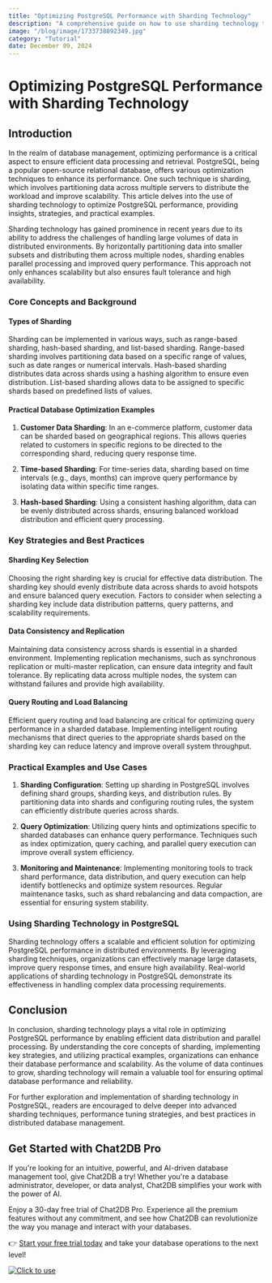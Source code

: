 ```yaml
---
title: "Optimizing PostgreSQL Performance with Sharding Technology"
description: "A comprehensive guide on how to use sharding technology to optimize PostgreSQL performance, including key strategies, techniques, and practical examples."
image: "/blog/image/1733738092349.jpg"
category: "Tutorial"
date: December 09, 2024
---
```


# Optimizing PostgreSQL Performance with Sharding Technology

## Introduction

In the realm of database management, optimizing performance is a critical aspect to ensure efficient data processing and retrieval. PostgreSQL, being a popular open-source relational database, offers various optimization techniques to enhance its performance. One such technique is sharding, which involves partitioning data across multiple servers to distribute the workload and improve scalability. This article delves into the use of sharding technology to optimize PostgreSQL performance, providing insights, strategies, and practical examples.

Sharding technology has gained prominence in recent years due to its ability to address the challenges of handling large volumes of data in distributed environments. By horizontally partitioning data into smaller subsets and distributing them across multiple nodes, sharding enables parallel processing and improved query performance. This approach not only enhances scalability but also ensures fault tolerance and high availability.

### Core Concepts and Background

#### Types of Sharding

Sharding can be implemented in various ways, such as range-based sharding, hash-based sharding, and list-based sharding. Range-based sharding involves partitioning data based on a specific range of values, such as date ranges or numerical intervals. Hash-based sharding distributes data across shards using a hashing algorithm to ensure even distribution. List-based sharding allows data to be assigned to specific shards based on predefined lists of values.

#### Practical Database Optimization Examples

1. **Customer Data Sharding**: In an e-commerce platform, customer data can be sharded based on geographical regions. This allows queries related to customers in specific regions to be directed to the corresponding shard, reducing query response time.

2. **Time-based Sharding**: For time-series data, sharding based on time intervals (e.g., days, months) can improve query performance by isolating data within specific time ranges.

3. **Hash-based Sharding**: Using a consistent hashing algorithm, data can be evenly distributed across shards, ensuring balanced workload distribution and efficient query processing.

### Key Strategies and Best Practices

#### Sharding Key Selection

Choosing the right sharding key is crucial for effective data distribution. The sharding key should evenly distribute data across shards to avoid hotspots and ensure balanced query execution. Factors to consider when selecting a sharding key include data distribution patterns, query patterns, and scalability requirements.

#### Data Consistency and Replication

Maintaining data consistency across shards is essential in a sharded environment. Implementing replication mechanisms, such as synchronous replication or multi-master replication, can ensure data integrity and fault tolerance. By replicating data across multiple nodes, the system can withstand failures and provide high availability.

#### Query Routing and Load Balancing

Efficient query routing and load balancing are critical for optimizing query performance in a sharded database. Implementing intelligent routing mechanisms that direct queries to the appropriate shards based on the sharding key can reduce latency and improve overall system throughput.

### Practical Examples and Use Cases

1. **Sharding Configuration**: Setting up sharding in PostgreSQL involves defining shard groups, sharding keys, and distribution rules. By partitioning data into shards and configuring routing rules, the system can efficiently distribute queries across shards.

2. **Query Optimization**: Utilizing query hints and optimizations specific to sharded databases can enhance query performance. Techniques such as index optimization, query caching, and parallel query execution can improve overall system efficiency.

3. **Monitoring and Maintenance**: Implementing monitoring tools to track shard performance, data distribution, and query execution can help identify bottlenecks and optimize system resources. Regular maintenance tasks, such as shard rebalancing and data compaction, are essential for ensuring system stability.

### Using Sharding Technology in PostgreSQL

Sharding technology offers a scalable and efficient solution for optimizing PostgreSQL performance in distributed environments. By leveraging sharding techniques, organizations can effectively manage large datasets, improve query response times, and ensure high availability. Real-world applications of sharding technology in PostgreSQL demonstrate its effectiveness in handling complex data processing requirements.

## Conclusion

In conclusion, sharding technology plays a vital role in optimizing PostgreSQL performance by enabling efficient data distribution and parallel processing. By understanding the core concepts of sharding, implementing key strategies, and utilizing practical examples, organizations can enhance their database performance and scalability. As the volume of data continues to grow, sharding technology will remain a valuable tool for ensuring optimal database performance and reliability.

For further exploration and implementation of sharding technology in PostgreSQL, readers are encouraged to delve deeper into advanced sharding techniques, performance tuning strategies, and best practices in distributed database management.

## Get Started with Chat2DB Pro

If you're looking for an intuitive, powerful, and AI-driven database management tool, give Chat2DB a try! Whether you're a database administrator, developer, or data analyst, Chat2DB simplifies your work with the power of AI.

Enjoy a 30-day free trial of Chat2DB Pro. Experience all the premium features without any commitment, and see how Chat2DB can revolutionize the way you manage and interact with your databases.

👉 [Start your free trial today](https://chat2db.ai/pricing) and take your database operations to the next level!


[![Click to use](/image/blog/bg/chat2db.jpg)](https://chat2db.ai/)

